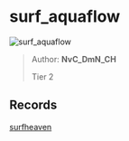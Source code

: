 
# surf_aquaflow

![surf_aquaflow](https://raw.githubusercontent.com/Sayt123/SurfMapPics/Maps-and-bonuses/csgo/surf_aquaflow.jpg)

> Author: **NvC_DmN_CH**
>
> Tier 2

## Records

[surfheaven](https://surfheaven.eu/map/surf_aquaflow)
